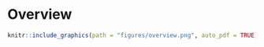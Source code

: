 # Overview {#overview}
```r
knitr::include_graphics(path = "figures/overview.png", auto_pdf = TRUE)
``` 